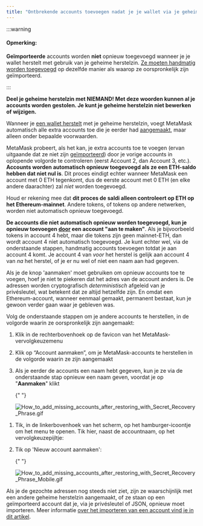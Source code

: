 ```yaml
---
title: "Ontbrekende accounts toevoegen nadat je je wallet via je geheime herstelzin hebt hersteld"
---
```



:::warning

#### Opmerking:

**Geïmporteerde** accounts worden **niet** opnieuw toegevoegd wanneer je je wallet herstelt met gebruik van je geheime herstelzin. [Ze moeten handmatig worden toegevoegd](/managing-my-wallet/accounts-and-addresses/how-to-import-an-account) op dezelfde manier als waarop ze oorspronkelijk zijn geïmporteerd.

:::

**Deel je geheime herstelzin met NIEMAND! Met deze woorden kunnen al je accounts worden gestolen. Je kunt je geheime herstelzin niet bewerken of wijzigen.**

Wanneer je [een wallet herstelt](/managing-my-wallet/resetting-deleting-and-restoring/how-to-restore-your-metamask-wallet-from-secret-recovery-phrase) met je geheime herstelzin, voegt MetaMask automatisch alle extra accounts toe die je eerder had [aangemaakt](/managing-my-wallet/accounts-and-addresses/how-to-add-accounts-in-your-wallet), maar alleen onder bepaalde voorwaarden.

MetaMask probeert, als het kan, je extra accounts toe te voegen (ervan uitgaande dat ze niet zijn [geïmporteerd](/managing-my-wallet/accounts-and-addresses/what-are-imported-accounts-)) door je vorige accounts in oplopende volgorde te controleren (eerst Account 2, dan Account 3, etc.). **Accounts worden automatisch opnieuw toegevoegd als ze een ETH-saldo hebben dat niet nul is**. Dit proces eindigt echter wanneer MetaMask een account met 0 ETH tegenkomt, dus de eerste account met 0 ETH (en elke andere daarachter) zal _niet_ worden toegevoegd.

Houd er rekening mee dat **dit proces de saldi alleen controleert op ETH op het Ethereum-mainnet**. Andere tokens, of tokens op andere netwerken, worden niet automatisch opnieuw toegevoegd.

**De accounts die niet automatisch opnieuw worden toegevoegd, kun je opnieuw toevoegen [door](/managing-my-wallet/accounts-and-addresses/how-to-add-accounts-in-your-wallet) een account "aan te maken"**. Als je bijvoorbeeld tokens in account 4 hebt, maar die tokens zijn geen mainnet-ETH, dan wordt account 4 niet automatisch toegevoegd. Je kunt echter wel, via de onderstaande stappen, handmatig accounts toevoegen totdat je aan account 4 komt. Je account 4 van _voor_ het herstel is gelijk aan account 4 van _na_ het herstel, of je er nu wel of niet een naam aan had gegeven.

Als je de knop 'aanmaken' moet gebruiken om opnieuw accounts toe te voegen, hoef je niet te piekeren dat het adres van de account anders is. De adressen worden cryptografisch _deterministisch_ afgeleid van je privésleutel, wat betekent dat ze altijd hetzelfde zijn. En omdat een Ethereum-account, wanneer eenmaal gemaakt, permanent bestaat, kun je gewoon verder gaan waar je gebleven was.

Volg de onderstaande stappen om je andere accounts te herstellen, in de volgorde waarin ze oorspronkelijk zijn aangemaakt:

<Tabs>

<TabItem value="Extensie" label="Extensie">

1. Klik in de rechterbovenhoek op de favicon van het MetaMask-vervolgkeuzemenu

2. Klik op “Account aanmaken”, om je MetaMask-accounts te herstellen in de volgorde waarin ze zijn aangemaakt

3. Als je eerder de accounts een naam hebt gegeven, kun je ze via de onderstaande stap opnieuw een naam geven, voordat je op "**Aanmaken**" klikt

   {" "}

   <div class="center-container">
     <div class="img-medium">
       <img
         src={
           require("../../../../../../img/i18n/legacy/How_to_add_missing_accounts_after_restoring_with_Secret_Recovery_Phrase.gif")
             .default
         }
         alt="How_to_add_missing_accounts_after_restoring_with_Secret_Recovery_Phrase.gif"
       />
     </div>
   </div>

</TabItem>

<TabItem value="Mobiel" label="Mobiel">

1. Tik, in de linkerbovenhoek van het scherm, op het hamburger-icoontje om het menu te openen. Tik hier, naast de accountnaam, op het vervolgkeuzepijltje:

2. Tik op 'Nieuw account aanmaken':

   {" "}

   <div class="center-container">
     <div class="img-medium">
       <img
         src={
           require("../../../../../../img/i18n/legacy/How_to_add_missing_accounts_after_restoring_with_Secret_Recovery_Phrase_Mobile.gif")
             .default
         }
         alt="How_to_add_missing_accounts_after_restoring_with_Secret_Recovery_Phrase_Mobile.gif"
       />
     </div>
   </div>

</TabItem>

</Tabs>

Als je de gezochte adressen nog steeds niet ziet, zijn ze waarschijnlijk met een andere geheime herstelzin aangemaakt, of ze staan op een geïmporteerd account dat je, via je privésleutel of JSON, opnieuw moet importeren. Meer informatie [over het importeren van een account vind je in dit artikel](/managing-my-wallet/accounts-and-addresses/how-to-import-an-account).
